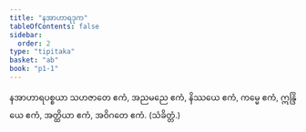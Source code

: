```yaml
---
title: "နအာဟာရဒုက"
tableOfContents: false
sidebar:
  order: 2
type: "tipitaka"
basket: "ab"
book: "p1-1"
---
```



<DynamicBreadcrumb />

<Division number="187" book="p1-1" e="ch" v="36" p="56">

<Paragraph number="655" book="p1-1">
နအာဟာရပစ္စယာ သဟဇာတေ ဧကံ, အညမညေ ဧကံ, နိဿယေ ဧကံ, ကမ္မေ ဧကံ, ဣန္ဒြိယေ ဧကံ, အတ္ထိယာ ဧကံ, အဝိဂတေ ဧကံ. (သံခိတ္တံ.)
</Paragraph>
</Division>